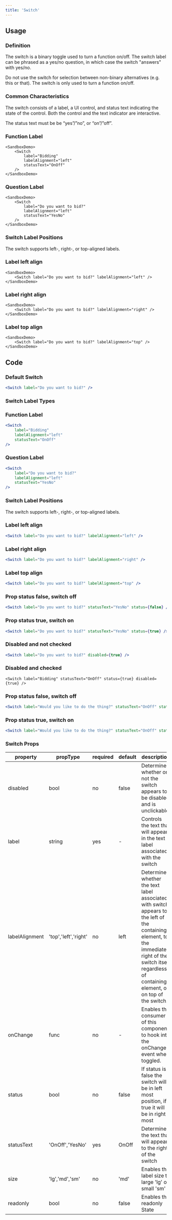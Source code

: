 ```yaml
---
title: 'Switch'
---
```


## Usage

<definition>

### Definition

The switch is a binary toggle used to turn a function on/off. The switch label can be phrased as a yes/no question, in which case the switch "answers" with yes/no.

Do not use the switch for selection between non-binary alternatives (e.g. this or that). The switch is only used to turn a function on/off.

</definition>

### Common Characteristics

The switch consists of a label, a UI control, and status text indicating the state of the control. Both the control and the text indicator are interactive.

The status text must be be “yes”/”no”, or “on”/”off”.

### Function Label

```example
<SandboxDemo>
    <Switch
        label="Bidding"
        labelAlignment="left"
        statusText="OnOff"
    />
</SandboxDemo>
```

### Question Label

```example
<SandboxDemo>
    <Switch
        label="Do you want to bid?"
        labelAlignment="left"
        statusText="YesNo"
    />
</SandboxDemo>
```

### Switch Label Positions

The switch supports left-, right-, or top-aligned labels.

### Label left align

```example
<SandboxDemo>
    <Switch label="Do you want to bid?" labelAlignment="left" />
</SandboxDemo>
```

### Label right align

```example
<SandboxDemo>
    <Switch label="Do you want to bid?" labelAlignment="right" />
</SandboxDemo>
```

### Label top align

```example
<SandboxDemo>
    <Switch label="Do you want to bid?" labelAlignment="top" />
</SandboxDemo>
```

## Code

### Default Switch

```jsx dead
<Switch label="Do you want to bid?" />
```

### Switch Label Types

### Function Label

```jsx dead
<Switch
    label="Bidding"
    labelAlignment="left"
    statusText="OnOff"
/>
```


### Question Label

```jsx dead
<Switch
    label="Do you want to bid?"
    labelAlignment="left"
    statusText="YesNo"
/>
```

### Switch Label Positions

The switch supports left-, right-, or top-aligned labels.

### Label left align

```jsx dead
<Switch label="Do you want to bid?" labelAlignment="left" />
```

### Label right align

```jsx dead
<Switch label="Do you want to bid?" labelAlignment="right" />
```

### Label top align

```jsx dead
<Switch label="Do you want to bid?" labelAlignment="top" />
```

### Prop status false, switch off

```jsx dead
<Switch label="Do you want to bid?" statusText="YesNo" status={false} />
```

### Prop status true, switch on

```jsx dead
<Switch label="Do you want to bid?" statusText="YesNo" status={true} />
```

### Disabled and not checked

```jsx dead
<Switch label="Do you want to bid?" disabled={true} />
```

### Disabled and checked
```
<Switch label="Bidding" statusText="OnOff" status={true} disabled={true} />
```

### Prop status false, switch off

```jsx dead
<Switch label="Would you like to do the thing?" statusText="OnOff" status={false} />
```

### Prop status true, switch on

```jsx dead
<Switch label="Would you like to do the thing?" statusText="OnOff" status={true} />
```

### Switch Props

| property       | propType             | required | default | description
|----------------|----------------------|----------|---------|------------
| disabled       | bool                 | no       | false   | Determines whether or not the switch appears to be disabled and is unclickable.
| label          | string               | yes      | -       | Controls the text that will appear in the text label associated with the switch
| labelAlignment | 'top','left','right' | no       | left    | Determines whether the text label associated with switch appears to the left of the containing element, to the immediate right of the switch itself regardless of containing element, or on top of the switch.            
| onChange       | func                 | no       | -       | Enables the consumer of this component to hook into the onChange event when toggled.
| status         | bool                 | no       | false   | If status is false the switch will be in left most position, if true it will be in right most
| statusText     | 'OnOff','YesNo'      | yes      | OnOff   | Determines the text that will appear to the right of the switch
| size           | 'lg','md','sm'       | no       | 'md'    | Enables the label size to large 'lg' or small 'sm'
| readonly       | bool                 | no       | false   | Enables the readonly State
